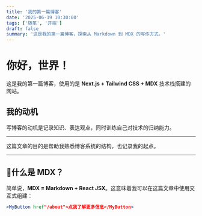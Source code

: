 ```yaml
---
title: '我的第一篇博客'
date: '2025-06-19 10:30:00'
tags: ['随笔', '开端']
draft: false
summary: '这是我的第一篇博客，探索从 Markdown 到 MDX 的写作方式。'
---
```


# 你好，世界！

这是我的第一篇博客，使用的是 **Next.js + Tailwind CSS + MDX** 技术栈搭建的网站。

## 我的动机

写博客的动机是记录知识、表达观点，同时训练自己对技术的归纳能力。

---

<Callout emoji="📌">这篇文章的目的是帮助我熟悉博客系统的结构，也记录我的起点。</Callout>

---

## 🧩什么是 MDX？

简单说，**MDX = Markdown + React JSX**。这意味着我可以在这篇文章中使用交互式组建：

```jsx
<MyButton href"/about">点我了解更多信息</MyButton>
```
